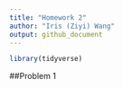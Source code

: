 ```yaml
---
title: "Homework 2"
author: "Iris (Ziyi) Wang"
output: github_document
---
```


```r
library(tidyverse)
```

##Problem 1
